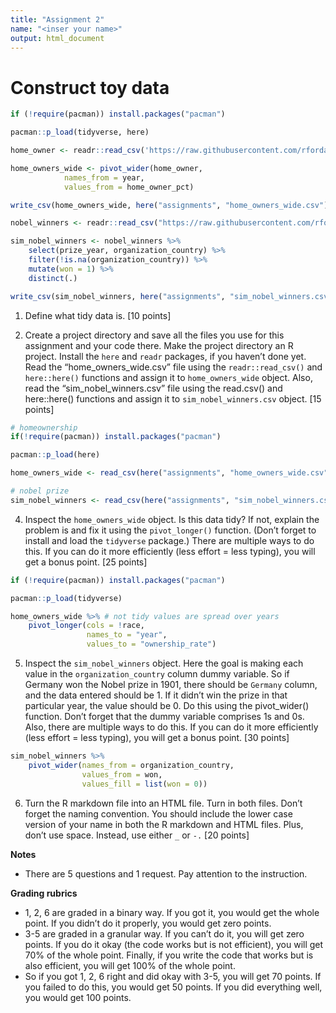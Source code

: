 ```yaml
---
title: "Assignment 2"
name: "<inser your name>"
output: html_document
---
```


# Construct toy data

```r
if (!require(pacman)) install.packages("pacman")

pacman::p_load(tidyverse, here)

home_owner <- readr::read_csv('https://raw.githubusercontent.com/rfordatascience/tidytuesday/master/data/2021/2021-02-09/home_owner.csv')

home_owners_wide <- pivot_wider(home_owner, 
            names_from = year,
            values_from = home_owner_pct) 

write_csv(home_owners_wide, here("assignments", "home_owners_wide.csv"))
```

```r
nobel_winners <- readr::read_csv("https://raw.githubusercontent.com/rfordatascience/tidytuesday/master/data/2019/2019-05-14/nobel_winners.csv")

sim_nobel_winners <- nobel_winners %>%
    select(prize_year, organization_country) %>%
    filter(!is.na(organization_country)) %>%
    mutate(won = 1) %>%
    distinct(.)

write_csv(sim_nobel_winners, here("assignments", "sim_nobel_winners.csv"))
```

1. Define what tidy data is. [10 points] 

2. Create a project directory and save all the files you use for this assignment and your code there. Make the project directory an R project. Install the `here` and `readr` packages, if you haven't done yet. Read the "home_owners_wide.csv" file using the `readr::read_csv()` and `here::here()` functions and assign it to `home_owners_wide` object. Also, read the "sim_nobel_winners.csv" file using the read.csv() and here::here() functions and assign it to `sim_nobel_winners.csv` object. [15 points]

```r
# homeownership
if(!require(pacman)) install.packages("pacman")

pacman::p_load(here)

home_owners_wide <- read_csv(here("assignments", "home_owners_wide.csv"))

# nobel prize
sim_nobel_winners <- read_csv(here("assignments", "sim_nobel_winners.csv"))
```

4. Inspect the `home_owners_wide` object. Is this data tidy? If not, explain the problem is and fix it using the `pivot_longer()` function. (Don't forget to install and load the `tidyverse` package.) There are multiple ways to do this. If you can do it more efficiently (less effort = less typing), you will get a bonus point. [25 points]

```r
if (!require(pacman)) install.packages("pacman")

pacman::p_load(tidyverse)

home_owners_wide %>% # not tidy values are spread over years 
    pivot_longer(cols = !race, 
                 names_to = "year",
                 values_to = "ownership_rate")
```

5. Inspect the `sim_nobel_winners` object. Here the goal is making each value in the `organization_country` column dummy variable. So if Germany won the Nobel prize in 1901, there should be `Germany` column, and the data entered should be 1. If it didn't win the prize in that particular year, the value should be 0. Do this using the pivot_wider() function. Don't forget that the dummy variable comprises 1s and 0s. Also, there are multiple ways to do this. If you can do it more efficiently (less effort = less typing), you will get a bonus point. [30 points] 

```r
sim_nobel_winners %>%
    pivot_wider(names_from = organization_country,
                values_from = won, 
                values_fill = list(won = 0))
```

6. Turn the R markdown file into an HTML file. Turn in both files. Don't forget the naming convention. You should include the lower case version of your name in both the R markdown and HTML files. Plus, don't use space. Instead, use either `_` or `-.` [20 points]

**Notes**

* There are 5 questions and 1 request. Pay attention to the instruction.

**Grading rubrics** 

* 1, 2, 6 are graded in a binary way. If you got it, you would get the whole point. If you didn't do it properly, you would get zero points. 
* 3-5 are graded in a granular way. If you can't do it, you will get zero points. If you do it okay (the code works but is not efficient), you will get 70% of the whole point. Finally, if you write the code that works but is also efficient, you will get 100% of the whole point. 
* So if you got 1, 2, 6 right and did okay with 3-5, you will get 70 points. If you failed to do this, you would get 50 points. If you did everything well, you would get 100 points.